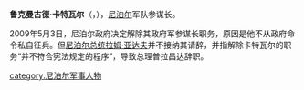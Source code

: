 '''鲁克曼古德·卡特瓦尔'''（{{lang-en|Rookmangud Katawal}}，{{bd|1948年|12月12日|||Katawal}}），[[尼泊尔|尼泊尔]]军队参谋长。

2009年5月3日，尼泊尔政府决定解除其政府军参谋长职务，原因是他不从政府命令私自征兵。但[[尼泊尔总统|尼泊尔总统]][[拉姆·亚达夫|拉姆·亚达夫]]并不接纳其请辞，并指解除卡特瓦尔的职务“并不符合宪法规定的程序”，导致总理普拉昌达辞职。

{{s-start}}
{{s-mil}}
{{s-bef|before=未知}}
{{s-ttl|title= 尼泊尔军队参谋长|years=2006-2009}}
{{s-aft|after=[[卡德卡|卡德卡]]<br><small>代理</small>}}
{{s-end}}

[[category:尼泊尔军事人物|category:尼泊尔军事人物]]